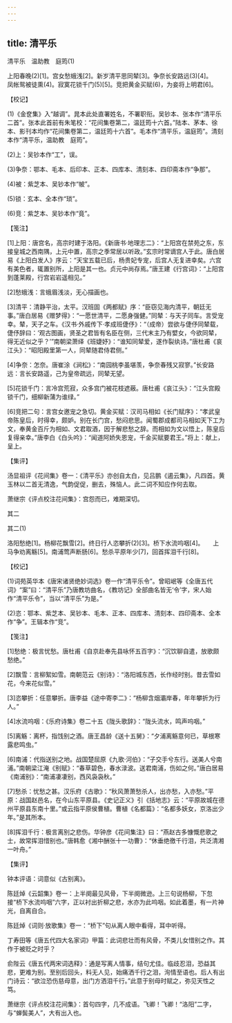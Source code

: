 ```yaml
---
---
---
```

title: 清平乐
---



清平乐　温助教　庭筠(1)


上阳春晚(2)[1]。宫女愁蛾浅[2]。新岁清平思同辇[3]。争奈长安路远(3)[4]。　　凤帐鸳被徒熏(4)。寂寞花锁千门(5)[5]。竞把黄金买赋(6)，为妾将上明君[6]。





【校记】


(1)《金奁集》入“越调”。晁本此处直署姓名，不署职衔。吴钞本、张本作“清平乐二首”。张本此首前有朱笔校：“花间集卷第二，温廷筠十六首。”陆本、茅本、徐本、影刊本均作“花间集卷第二，温廷筠十六首”。毛本作“清平乐，温庭筠”。清刻本作“清平乐，温助教　庭筠”。

(2)上：吴钞本作“工”，误。

(3)争奈：鄂本、毛本、后印本、正本、四库本、清刻本、四印斋本作“争那”。

(4)被：紫芝本、吴钞本作“帔”。

(5)锁：玄本、全本作“琐”。

(6)竞：紫芝本、吴钞本作“竟”。





【笺注】


[1]上阳：唐宫名，高宗时建于洛阳。《新唐书·地理志二》：“上阳宫在禁苑之东，东接皇城之西南隅，上元中置，高宗之季常居以听政。”玄宗时常谪宫人于此。唐白居易《上阳白发人》序云：“天宝五载已后，杨贵妃专宠，后宫人无复进幸矣。六宫有美色者，辄置别所，上阳是其一也。贞元中尚存焉。”唐王建《行宫词》：“上阳宫到蓬莱殿，行宫岩岩遥相见。”

[2]愁蛾浅：言蛾眉浅淡，无心描画也。

[3]清平：清静平治，太平。汉班固《两都赋》序：“臣窃见海内清平，朝廷无事。”唐白居易《赠梦得》：“一愿世清平，二愿身强健。”同辇：与天子同车。言受宠幸。辇，天子之车。《汉书·外戚传下·孝成班倢伃》：“（成帝）尝欲与倢伃同辇载，倢伃辞曰：‘观古图画，贤圣之君皆有名臣在侧，三代末主乃有嬖女，今欲同辇，得无近似之乎？’”南朝梁萧绎《班婕妤》：“谁知同辇爱，遂作裂纨诗。”唐杜甫《哀江头》：“昭阳殿里第一人，同辇随君侍君侧。”

[4]争奈：怎奈。唐崔涂《涧松》：“南园桃李虽堪羡，争奈春残又寂寥。”长安路远：言长安路遥，己为皇帝疏远，同辇无望。

[5]花锁千门：言冷宫荒寂，众多宫门被花枝遮蔽。唐杜甫《哀江头》：“江头宫殿锁千门，细柳新蒲为谁绿。”

[6]竞把二句：言宫女邀宠之急切。黄金买赋：汉司马相如《长门赋序》：“孝武皇帝陈皇后，时得幸，颇妒。别在长门宫，愁闷悲思。闻蜀郡成都司马相如天下工为文，奉黄金百斤为相如、文君取酒，因于解悲愁之辞。而相如为文以悟上，陈皇后复得亲幸。”唐李白《白头吟》：“闻道阿娇失恩宠，千金买赋要君王。”将上：献上，呈上。





【集评】


汤显祖评《花间集》卷一：《清平乐》亦创自太白，见吕鹏《遏云集》，凡四首。黄玉林以二首无清逸，气韵促促，删去，殊恼人。此二词不知应作何去取。

萧继宗《评点校注花间集》：宫怨而已，难期深切。





其二

其二(1)


洛阳愁绝[1]。杨柳花飘雪[2]。终日行人恣攀折(2)[3]。桥下水流呜咽[4]。　　上马争劝离觞[5]。南浦莺声断肠[6]。愁杀平原年少[7]，回首挥泪千行[8]。





【校记】


(1)词苑英华本《唐宋诸贤绝妙词选》卷一作“清平乐令”。曾昭岷等《全唐五代词》“案”曰：“清平乐”乃唐教坊曲名，《教坊记》全部曲名皆无‘令’字，宋人始作“清平乐令”，当以“清平乐”为是。”

(2)恣：鄂本、紫芝本、吴钞本、毛本、正本、四库本、清刻本、四印斋本、全本作“争”。王辑本作“竞”。





【笺注】


[1]愁绝：极言忧愁。唐杜甫《自京赴奉先县咏怀五百字》：“沉饮聊自遣，放歌颇愁绝。”

[2]飘雪：言柳絮如雪。南朝范云《别诗》：“洛阳城东西，长作经时别。昔去雪如花，今来花似雪。”

[3]恣攀折：任意攀折。唐李益《途中寄李二》：“杨柳含烟灞岸春，年年攀折为行人。”

[4]水流呜咽：《乐府诗集》卷二十五《陇头歌辞》：“陇头流水，鸣声呜咽。”

[5]离觞：离杯，指饯别之酒。唐王昌龄《送十五舅》：“夕浦离觞意何已，草根寒露悲鸣虫。”

[6]南浦：代指送别之地。战国楚屈原《九歌·河伯》：“子交手兮东行。送美人兮南浦。”南朝梁江淹《别赋》：“春草碧色，春水渌波。送君南浦，伤如之何。”唐白居易《南浦别》：“南浦凄凄别，西风袅袅秋。”

[7]愁杀：忧愁之甚。汉乐府《古歌》：“秋风萧萧愁杀人，出亦愁，入亦愁。”平原：战国赵邑名，在今山东平原县。《史记正义》引《括地志》云：“平原故城在德州平原县东南十里。”或云指平原侯曹植。曹植《名都篇》：“名都多妖女，京洛出少年。”是其所本。

[8]挥泪千行：极言离别之悲伤。华钟彦《花间集注》曰：“燕赵古多慷慨悲歌之士，故常挥泪惜别也。”唐韩愈《湘中酬张十一功曹》：“休垂绝徼千行泪，共泛清湘一叶舟。”





【集评】


钟本评语：词意似《古别离》。

陈廷焯《云韶集》卷一：上半阕最见风骨，下半阕微逊。上三句说杨柳，下忽接“桥下水流呜咽”六字，正以衬出折柳之悲，水亦为此呜咽。如此着墨，有一片神光，自离自合。

陈廷焯《词则·放歌集》卷一：“桥下”句从离人眼中看得，耳中听得。

丁寿田等《唐五代四大名家词》甲篇：此词悲壮而有风骨，不类儿女惜别之作。其作于被贬之时乎？

俞陛云《唐五代两宋词选释》：通是写离人情事，结句尤佳。临歧忍泪，恐益其悲，更难为别。至别后回头，料无人见，始痛洒千行之泪，洵情至语也。后人有出门诗云：“欲泣恐伤慈母意，出门方洒泪千行。”此意于别母时赋之，弥见天性之笃。

萧继宗《评点校注花间集》：首句四字，几不成语。飞卿！飞卿！“洛阳”二字，与“蝉鬓美人”，大有出入也。